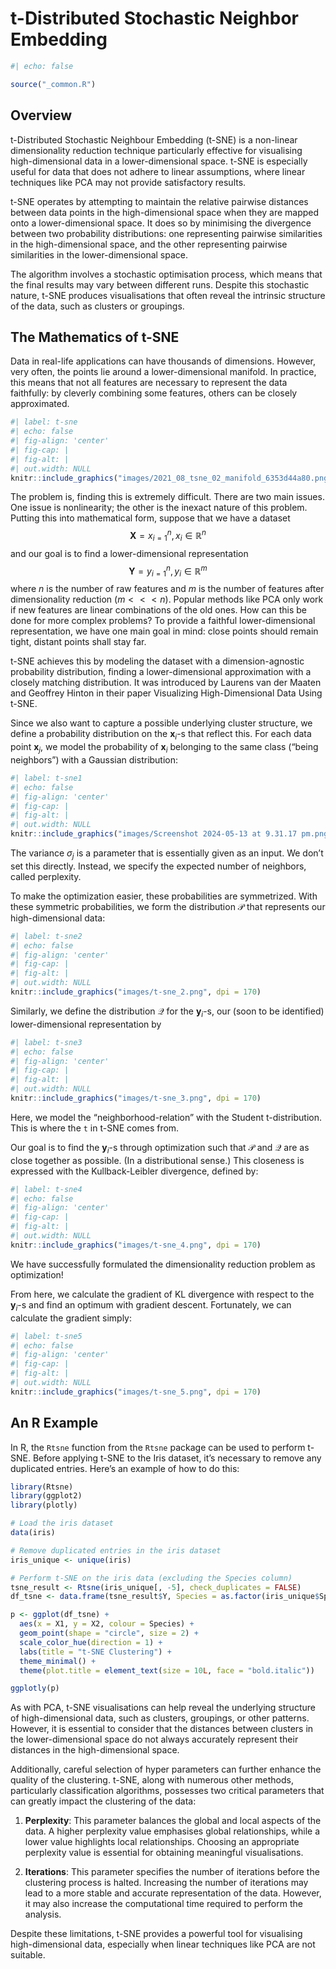 # t-Distributed Stochastic Neighbor Embedding {#sec-t-sne}

```r
#| echo: false

source("_common.R")
```

## Overview

t-Distributed Stochastic Neighbour Embedding (t-SNE) is a non-linear dimensionality reduction technique particularly effective for visualising high-dimensional data in a lower-dimensional space. t-SNE is especially useful for data that does not adhere to linear assumptions, where linear techniques like PCA may not provide satisfactory results.

t-SNE operates by attempting to maintain the relative pairwise distances between data points in the high-dimensional space when they are mapped onto a lower-dimensional space. It does so by minimising the divergence between two probability distributions: one representing pairwise similarities in the high-dimensional space, and the other representing pairwise similarities in the lower-dimensional space.

The algorithm involves a stochastic optimisation process, which means that the final results may vary between different runs. Despite this stochastic nature, t-SNE produces visualisations that often reveal the intrinsic structure of the data, such as clusters or groupings.

## The Mathematics of t-SNE

Data in real-life applications can have thousands of dimensions. However, very often, the points lie around a lower-dimensional manifold. In practice, this means that not all features are necessary to represent the data faithfully: by cleverly combining some features, others can be closely approximated.

```r
#| label: t-sne
#| echo: false
#| fig-align: 'center'
#| fig-cap: |
#| fig-alt: |
#| out.width: NULL
knitr::include_graphics("images/2021_08_tsne_02_manifold_6353d44a80.png", dpi = 170)
```

The problem is, finding this is extremely difficult. There are two main issues. One issue is nonlinearity; the other is the inexact nature of this problem. Putting this into mathematical form, suppose that we have a dataset $$
\mathbf{X} = x_{i=1}^{n}, x_i \in \mathbb{R}^n
$$ and our goal is to find a lower-dimensional representation $$
\mathbf{Y} = y_{i=1}^{n}, y_i \in \mathbb{R}^m
$$ where $n$ is the number of raw features and $m$ is the number of features after dimensionality reduction ($m <<< n$). Popular methods like PCA only work if new features are linear combinations of the old ones. How can this be done for more complex problems? To provide a faithful lower-dimensional representation, we have one main goal in mind: close points should remain tight, distant points shall stay far.

t-SNE achieves this by modeling the dataset with a dimension-agnostic probability distribution, finding a lower-dimensional approximation with a closely matching distribution. It was introduced by Laurens van der Maaten and Geoffrey Hinton in their paper Visualizing High-Dimensional Data Using t-SNE.

Since we also want to capture a possible underlying cluster structure, we define a probability distribution on the $\mathbf{x}_i$-s that reflect this. For each data point $\mathbf{x}_j$, we model the probability of $\mathbf{x}_i$ belonging to the same class ("being neighbors") with a Gaussian distribution:

```r
#| label: t-sne1
#| echo: false
#| fig-align: 'center'
#| fig-cap: |
#| fig-alt: |
#| out.width: NULL
knitr::include_graphics("images/Screenshot 2024-05-13 at 9.31.17 pm.png", dpi = 170)
```

The variance $\sigma_j$ is a parameter that is essentially given as an input. We don't set this directly. Instead, we specify the expected number of neighbors, called perplexity.

To make the optimization easier, these probabilities are symmetrized. With these symmetric probabilities, we form the distribution $\mathcal{P}$ that represents our high-dimensional data:

```r
#| label: t-sne2
#| echo: false
#| fig-align: 'center'
#| fig-cap: |
#| fig-alt: |
#| out.width: NULL
knitr::include_graphics("images/t-sne_2.png", dpi = 170)
```

Similarly, we define the distribution $\mathcal{Q}$ for the $\mathbf{y}_i$-s, our (soon to be identified) lower-dimensional representation by

```r
#| label: t-sne3
#| echo: false
#| fig-align: 'center'
#| fig-cap: |
#| fig-alt: |
#| out.width: NULL
knitr::include_graphics("images/t-sne_3.png", dpi = 170)
```

Here, we model the "neighborhood-relation" with the Student t-distribution. This is where the `t` in t-SNE comes from.

Our goal is to find the $\mathbf{y}_i$-s through optimization such that $\mathcal{P}$ and $\mathcal{Q}$ are as close together as possible. (In a distributional sense.) This closeness is expressed with the Kullback-Leibler divergence, defined by:

```r
#| label: t-sne4
#| echo: false
#| fig-align: 'center'
#| fig-cap: |
#| fig-alt: |
#| out.width: NULL
knitr::include_graphics("images/t-sne_4.png", dpi = 170)
```

We have successfully formulated the dimensionality reduction problem as optimization!

From here, we calculate the gradient of KL divergence with respect to the $\mathbf{y}_i$-s and find an optimum with gradient descent. Fortunately, we can calculate the gradient simply:

```r
#| label: t-sne5
#| echo: false
#| fig-align: 'center'
#| fig-cap: |
#| fig-alt: |
#| out.width: NULL
knitr::include_graphics("images/t-sne_5.png", dpi = 170)
```

## An R Example

In R, the `Rtsne` function from the `Rtsne` package can be used to perform t-SNE. Before applying t-SNE to the Iris dataset, it's necessary to remove any duplicated entries. Here's an example of how to do this:

```r
library(Rtsne)
library(ggplot2)
library(plotly)

# Load the iris dataset
data(iris)

# Remove duplicated entries in the iris dataset
iris_unique <- unique(iris)

# Perform t-SNE on the iris data (excluding the Species column)
tsne_result <- Rtsne(iris_unique[, -5], check_duplicates = FALSE)
df_tsne <- data.frame(tsne_result$Y, Species = as.factor(iris_unique$Species))

p <- ggplot(df_tsne) +
  aes(x = X1, y = X2, colour = Species) +
  geom_point(shape = "circle", size = 2) +
  scale_color_hue(direction = 1) +
  labs(title = "t-SNE Clustering") +
  theme_minimal() +
  theme(plot.title = element_text(size = 10L, face = "bold.italic"))

ggplotly(p)
```

As with PCA, t-SNE visualisations can help reveal the underlying structure of high-dimensional data, such as clusters, groupings, or other patterns. However, it is essential to consider that the distances between clusters in the lower-dimensional space do not always accurately represent their distances in the high-dimensional space.

Additionally, careful selection of hyper parameters can further enhance the quality of the clustering. t-SNE, along with numerous other methods, particularly classification algorithms, possesses two critical parameters that can greatly impact the clustering of the data:

1.  **Perplexity**: This parameter balances the global and local aspects of the data. A higher perplexity value emphasises global relationships, while a lower value highlights local relationships. Choosing an appropriate perplexity value is essential for obtaining meaningful visualisations.

2.  **Iterations**: This parameter specifies the number of iterations before the clustering process is halted. Increasing the number of iterations may lead to a more stable and accurate representation of the data. However, it may also increase the computational time required to perform the analysis.

Despite these limitations, t-SNE provides a powerful tool for visualising high-dimensional data, especially when linear techniques like PCA are not suitable.
